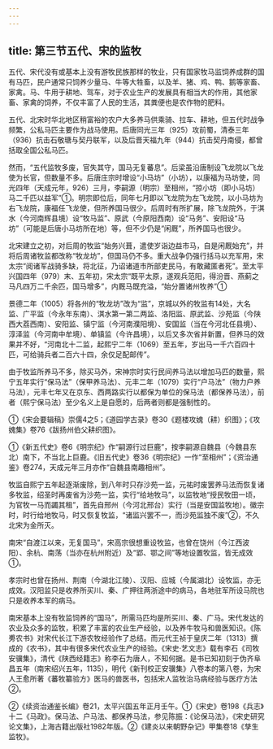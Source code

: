 ```yaml
---
---
---
```

title: 第三节五代、宋的监牧
---



五代、宋代没有或基本上没有游牧民族那样的牧业，只有国家牧马监饲养成群的国有马匹，民户通常只饲养少量马、牛等大牲畜，以及羊、猪、鸡、鸭、鹅等家畜、家禽。马、牛用于耕地、驾车，对于农业生产的发展具有相当大的作用，其他家畜、家禽的饲养，不仅丰富了人民的生活，其粪便也是农作物的肥料。

五代、北宋时华北地区稍富裕的农户大多养马供乘骑、拉车、耕地，但五代时战争频繁，公私马匹主要作为战马使用。后唐同光三年（925）攻前蜀，清泰三年（936）抗击石敬瑭与契丹联军，以及后晋天福九年（944）抗击契丹南侵，都曾括取全国公私马匹。

然而，“五代监牧多废，官失其守，国马无复蕃息”。后梁虽沿唐制设飞龙院以飞龙使为长官，但数量不多。后唐庄宗时增设“小马坊”（小坊），以康福为马坊使，同光四年（天成元年，926）三月，李嗣源（明宗）至相州，“掠小坊（即小马坊）马二千匹以益军”①。明宗即位后，同年七月即以飞龙院为左飞龙院，以小马坊为右飞龙院，康福任飞龙使，但所养国马很少。后周时有所扩展，除飞龙院外，于淇水（今河南辉县境）设“牧马监”、原武（今原阳西南）设“马务”、安阳设“马坊”（可能是后唐小马坊所在地）等，但不少仍是“闲厩”，所养国马也很少。

北宋建立之初，对后周的牧监“始务兴葺，遣使岁诣边益市马，自是闲厩始充”，并将后周诸牧监都改称“牧龙坊”，但国马仍不多。重大战争仍强行括马以充军用，宋太宗“阅诸军战骑多缺，将北征，乃诏诸道市所部吏民马，有敢藏匿者死”。至太平兴国四年（979）末、五年初，宋太宗“既平太原，遂观兵范阳，得汾晋、燕蓟之马凡四万二千余匹，国马增多”，内厩马既充溢，“始分置诸州牧养”①

景德二年（1005）将各州的“牧龙坊”改为“监”，京城以外的牧监有14处，大名监、广平监（今永年东南）、淇水第一第二两监、洛阳监、原武监、沙苑监（今陕西大荔西南）、安阳监、镇宁监（今河南濮阳境）、安国监（当在今河北任县境）、淳泽监（今河南中牟境）、单镇监（今许昌境），以后又多次省并新置，但养马的效果并不好，“河南北十二监，起熙宁二年（1069）至五年，岁出马一千六百四十匹，可给骑兵者二百六十四，余仅足配邮传”。

由于牧监所养马不多，除买马外，宋神宗时实行民间养马法以增加马匹的数量，熙宁五年实行“保马法”（保甲养马法）、元丰二年（1079）实行“户马法”（物力户养马法），元丰七年又在京东、西两路实行以都保为单位的保马法（都保养马法），前者（熙宁保马法）至少名义上是自愿的，后两者则都是强制性的。

①《宋会要辑稿》崇儒4之5；《道园学古录》卷30《题楼攻媿（耕）织图》；《攻媿集》卷76《跋扬州伯父耕织图》。

①《新五代史》卷6《明宗纪》作“嗣源行过巨鹿”，按李嗣源自魏县（今魏县东北）南下，不当北上巨鹿。《旧五代史》卷36《明宗纪》一作“至相州”；《资治通鉴》卷274，天成元年三月亦作“自魏县南趣相州”。

牧监自熙宁五年起逐渐废除，到八年时只存沙苑一监，元祐时废罢养马法而恢复诸多牧监，绍圣时再废省为沙苑一监，实行“给地牧马”，以监牧地“授民牧田一顷，为官牧一马而蠲其租”，首先自邢州（今河北邢台）实行（当是安国监牧地）。徽宗时，时行给地牧马，时又恢复牧监，“诸监兴罢不一，而沙苑监独不废”②，不久北宋为金所灭。

南宋“自渡江以来，无复国马”，宋高宗很想重设牧监，也曾在饶州（今江西波阳）、余杭、南荡（当亦在杭州附近）及“郢、鄂之间”等地设置牧监，皆无成效①。

孝宗时也曾在扬州、荆南（今湖北江陵）、汉阳、应城（今属湖北）设牧监，亦无成效。汉阳监只是收养所买川、秦、广押往两浙途中的病马，各地驻军所设马院也只是收养本军的病马。

南宋基本上没有牧监饲养的“国马”，所需马匹均是所买川、秦、广马。宋代发达的农业及众多的监牧，积累了丰富的农业生产经验，以及养牛牧马和兽医知识。《陈旉农书》对宋代长江下游农牧经验作了总结。而元代王祯于皇庆二年（1313）撰成的《农书》，其中有很多宋代农业生产的经验。《宋史·艺文志》载有李石《司牧安骥集》，清代《陕西经籍志》称李石为唐人，不知何据。是书已知初刻于伪齐阜昌五年（南宋绍兴五年，1135），明代《新刊校正安骥集》八卷本的第八卷，为宋人王愈所著《蕃牧纂验方》医马的兽医书，包括宋人监牧治马病经验与医疗方法②。

②《续资治通鉴长编》卷21，太平兴国五年正月壬午。①《宋史》卷198《兵志》十二《马政》。保马法、户马法、都保养马法，参见陈振：《论保马法》，《宋史研究论文集》，上海古籍出版社1982年版。②《建炎以来朝野杂记》甲集卷18《孳生监牧》。